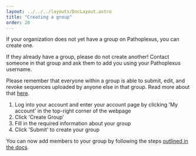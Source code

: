 ---
layout: ../../../layouts/DocLayout.astro
title: "Creating a group"
order: 20
---

If your organization does not yet have a group on Pathoplexus, you can create one. 

If they already have a group, please do not create another! Contact someone in that group and ask them to add you using your Pathoplexus username.

Please remember that everyone within a group is able to submit, edit, and revoke sequences uploaded by anyone else in that group. Read more about that [here](/docs/how-to/add-remove-user-group).

1. Log into your account and enter your account page by clicking 'My account' in the top-right corner of the webpage
2. Click 'Create Group'
3. Fill in the required information about your group
4. Click 'Submit' to create your group

You can now add members to your group by following the steps [outlined in the docs](/docs/how-to/add-remove-user-group).
